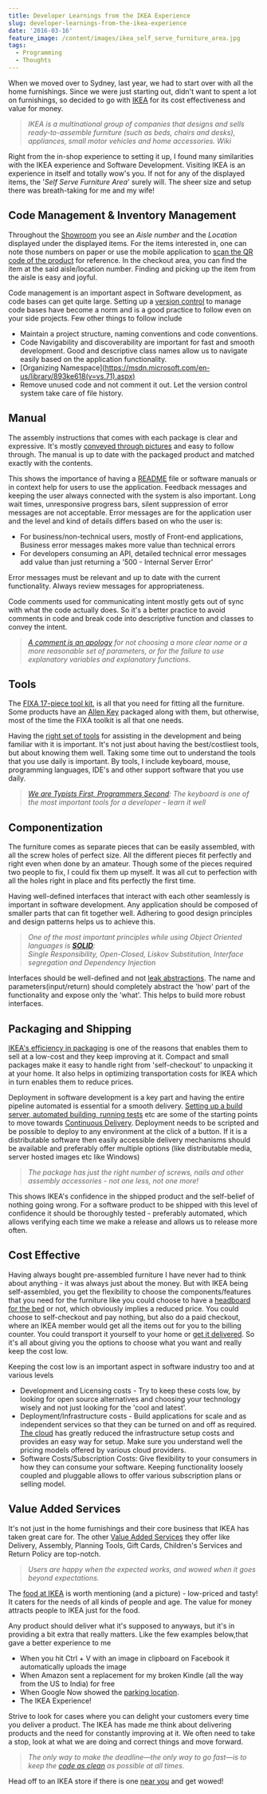 ```yaml
---
title: Developer Learnings from the IKEA Experience
slug: developer-learnings-from-the-ikea-experience
date: '2016-03-16'
feature_image: /content/images/ikea_self_serve_furniture_area.jpg
tags:
  - Programming
  - Thoughts
---
```

When we moved over to Sydney, last year, we had to start over with all the home furnishings. Since we were just starting out, didn't want to spent a lot on furnishings, so decided to go with [IKEA](http://www.ikea.com/au/en/?cid=au%7Cps%7Cbranded%7Cbrand%7Cgoogle%7Cikea_australia) for its cost effectiveness and value for money.

> _IKEA is a multinational group of companies that designs and sells ready-to-assemble furniture (such as beds, chairs and desks), appliances, small motor vehicles and home accessories. Wiki_

Right from the in-shop experience to setting it up, I found many similarities with the IKEA experience and Software Development. Visiting IKEA is an experience in itself and totally wow's you. If not for any of the displayed items, the '_Self Serve Furniture Area_' surely will. The sheer size and setup there was breath-taking for me and my wife!

<ImageCard src="/content/images/ikea_self_serve_furniture_area.jpg" alt="IKEA Self Serve Furniture Area, Ikea Tempe" caption="This is just one of the aisle and there were around 35 of them!" />

## Code Management & Inventory Management

Throughout the [Showroom](https://shoutsfromtheabyss.files.wordpress.com/2013/06/ikea-map.jpg) you see an _Aisle number_ and the _Location_ displayed under the displayed items. For the items interested in, one can note those numbers on paper or use the mobile application to [scan the QR code of the product](http://www.ikea.com/ms/en_KR/customer-service/apps/mobile_app_14.html) for reference. In the checkout area, you can find the item at the said aisle/location number. Finding and picking up the item from the aisle is easy and joyful.

Code management is an important aspect in Software development, as code bases can get quite large. Setting up a [version control](https://github.com/) to manage code bases have become a norm and is a good practice to follow even on your side projects. Few other things to follow include

-   Maintain a project structure, naming conventions and code conventions.
-   Code Navigability and discoverability are important for fast and smooth development. Good and descriptive class names allow us to navigate easily based on the application functionality.
-   \[Organizing Namespace\](https://msdn.microsoft.com/en-us/library/893ke618(v=vs.71).aspx)
-   Remove unused code and not comment it out. Let the version control system take care of file history.

## Manual

The assembly instructions that comes with each package is clear and expressive. It's mostly [conveyed through pictures](http://www.ikea.com/au/en/assembly_instructions/malm-desk__AA-516949-7_pub.pdf) and easy to follow through. The manual is up to date with the packaged product and matched exactly with the contents.

This shows the importance of having a [README](https://en.wikipedia.org/wiki/README) file or software manuals or in context help for users to use the application. Feedback messages and keeping the user always connected with the system is also important. Long wait times, unresponsive progress bars, silent suppression of error messages are not acceptable. Error messages are for the application user and the level and kind of details differs based on who the user is:

-   For business/non-technical users, mostly of Front-end applications, Business error messages makes more value than technical errors
-   For developers consuming an API, detailed technical error messages add value than just returning a '500 - Internal Server Error'

Error messages must be relevant and up to date with the current functionality. Always review messages for appropriateness.

Code comments used for communicating intent mostly gets out of sync with what the code actually does. So it's a better practice to avoid comments in code and break code into descriptive function and classes to convey the intent.

> _[A comment is an apology](http://butunclebob.com/ArticleS.TimOttinger.ApologizeIncode) for not choosing a more clear name or a more reasonable set of parameters, or for the failure to use explanatory variables and explanatory functions._

## Tools

<ImageCard src="/content/images/ikea_tools.jpg" alt="IKEA Tools" />

The [FIXA 17-piece tool kit](http://www.ikea.com/us/en/catalog/products/00169254/), is all that you need for fitting all the furniture. Some products have an [Allen Key](https://en.wikipedia.org/wiki/Hex_key) packaged along with them, but otherwise, most of the time the FIXA toolkit is all that one needs.

Having the [right set of tools](/blog/tools-that-I-use/) for assisting in the development and being familiar with it is important. It's not just about having the best/costliest tools, but about knowing them well. Taking some time out to understand the tools that you use daily is important. By tools, I include keyboard, mouse, programming languages, IDE's and other support software that you use daily.

> _[We are Typists First, Programmers Second](http://blog.codinghorror.com/we-are-typists-first-programmers-second/): The keyboard is one of the most important tools for a developer - learn it well_

## Componentization

The furniture comes as separate pieces that can be easily assembled, with all the screw holes of perfect size. All the different pieces fit perfectly and right even when done by an amateur. Though some of the pieces required two people to fix, I could fix them up myself. It was all cut to perfection with all the holes right in place and fits perfectly the first time.

Having well-defined interfaces that interact with each other seamlessly is important in software development. Any application should be composed of smaller parts that can fit together well. Adhering to good design principles and design patterns helps us to achieve this.

> _One of the most important principles while using Object Oriented languages is **[SOLID](http://butunclebob.com/ArticleS.UncleBob.PrinciplesOfOod)**:_  
> _Single Responsibility, Open-Closed, Liskov Substitution, Interface segregation and Dependency Injection_

<ImageCard src="/content/images/ikea_components.jpg" alt="IKEA Components" />

Interfaces should be well-defined and not [leak abstractions](https://en.wikipedia.org/wiki/Leaky_abstraction). The name and parameters(input/return) should completely abstract the 'how' part of the functionality and expose only the 'what'. This helps to build more robust interfaces.

## Packaging and Shipping

[IKEA's efficiency in packaging](http://www.wsj.com/articles/ikea-cant-stop-obsessing-about-its-packaging-1434533401) is one of the reasons that enables them to sell at a low-cost and they keep improving at it. Compact and small packages make it easy to handle right from 'self-checkout' to unpacking it at your home. It also helps in optimizing transportation costs for IKEA which in turn enables them to reduce prices.

<ImageCard src="/content/images/ikea_packed.jpg" alt="IKEA Packaging" caption="King size bed frame with storage, extendable dining table and four chairs!" />

Deployment in software development is a key part and having the entire pipeline automated is essential for a smooth delivery. [Setting up a build server, automated building, running tests](/blog/automated-clickonce-deployment-of-a-wpf-application-using-appveyor/) etc are some of the starting points to move towards [Continuous Delivery](http://martinfowler.com/bliki/ContinuousDelivery.html). Deployment needs to be scripted and be possible to deploy to any environment at the click of a button. If it is a distributable software then easily accessible delivery mechanisms should be available and preferably offer multiple options (like distributable media, server hosted images etc like Windows)

> _The package has just the right number of screws, nails and other assembly accessories - not one less, not one more!_

<ImageCard src="/content/images/ikea_assembly_accessories.jpg" alt="IKEA Components" />

This shows IKEA's confidence in the shipped product and the self-belief of nothing going wrong. For a software product to be shipped with this level of confidence it should be thoroughly tested - preferably automated, which allows verifying each time we make a release and allows us to release more often.

## Cost Effective

Having always bought pre-assembled furniture I have never had to think about anything - it was always just about the money. But with IKEA being self-assembled, you get the flexibility to choose the components/features that you need for the furniture like you could choose to have a [headboard for the bed](http://www.ikea.com/au/en/catalog/products/20228714/) or not, which obviously implies a reduced price. You could choose to self-checkout and pay nothing, but also do a paid checkout, where an IKEA member would get all the items out for you to the billing counter. You could transport it yourself to your home or [get it delivered](http://www.ikea.com/ms/en_AU/customer_service/ikea_services/home_delivery.html). So it's all about giving you the options to choose what you want and really keep the cost low.

Keeping the cost low is an important aspect in software industry too and at various levels

-   Development and Licensing costs - Try to keep these costs low, by looking for open source alternatives and choosing your technology wisely and not just looking for the 'cool and latest'.
-   Deployment/Infrastructure costs - Build applications for scale and as independent services so that they can be turned on and off as required. [The cloud](https://azure.microsoft.com/en-us/) has greatly reduced the infrastructure setup costs and provides an easy way for setup. Make sure you understand well the pricing models offered by various cloud providers.
-   Software Costs/Subscription Costs: Give flexibility to your consumers in how they can consume your software. Keeping functionality loosely coupled and pluggable allows to offer various subscription plans or selling model.

## Value Added Services

It's not just in the home furnishings and their core business that IKEA has taken great care for. The other [Value Added Services](http://www.ikea.com/ms/en_SG/service-offer/) they offer like Delivery, Assembly, Planning Tools, Gift Cards, Children's Services and Return Policy are top-notch.

> _Users are happy when the expected works, and wowed when it goes beyond expectations._

The [food at IKEA](http://www.ikea.com/au/en/catalog/categories/departments/food/) is worth mentioning (and a picture) - low-priced and tasty! It caters for the needs of all kinds of people and age. The value for money attracts people to IKEA just for the food.

<ImageCard src="/content/images/ikea_food.jpg" alt="IKEA Components" />

Any product should deliver what it's supposed to anyways, but it's in providing a bit extra that really matters. Like the few examples below,that gave a better experience to me

-   When you hit Ctrl + V with an image in clipboard on Facebook it automatically uploads the image
-   When Amazon sent a replacement for my broken Kindle (all the way from the US to India) for free
-   When Google Now showed the [parking location](https://support.google.com/websearch/answer/6015842?hl=en).
-   The IKEA Experience!

Strive to look for cases where you can delight your customers every time you deliver a product. The IKEA has made me think about delivering products and the need for constantly improving at it. We often need to take a stop, look at what we are doing and correct things and move forward.

> _The only way to make the deadline—the only way to go fast—is to keep the [code as clean](http://www.amazon.com/gp/product/0132350882/ref=as_li_tl?ie=UTF8&camp=1789&creative=390957&creativeASIN=0132350882&linkCode=as2&tag=rahulpnath-20&linkId=CVCVZFAR5SBYVMJW) as possible at all times._

Head off to an IKEA store if there is one [near you](http://www.ikea.com/) and get wowed!
